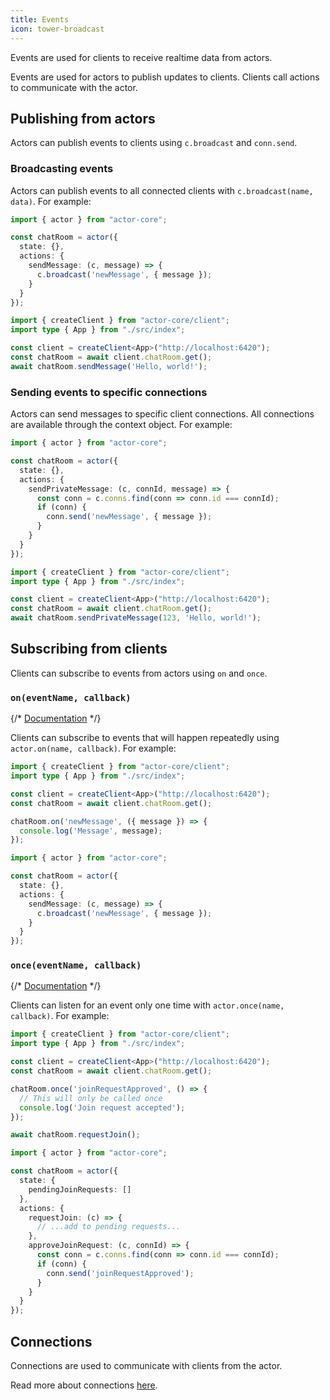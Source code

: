 ```yaml
---
title: Events
icon: tower-broadcast
---
```


Events are used for clients to receive realtime data from actors.

<Info>Events are used for actors to publish updates to clients. Clients call actions to communicate with the actor.</Info>

## Publishing from actors

Actors can publish events to clients using `c.broadcast` and `conn.send`.

### Broadcasting events

Actors can publish events to all connected clients with `c.broadcast(name, data)`. For example:

<CodeGroup>

```typescript chat_room.ts
import { actor } from "actor-core";

const chatRoom = actor({
  state: {},
  actions: {
    sendMessage: (c, message) => {
      c.broadcast('newMessage', { message });
    }
  }
});
```

```typescript client.ts
import { createClient } from "actor-core/client";
import type { App } from "./src/index";

const client = createClient<App>("http://localhost:6420");
const chatRoom = await client.chatRoom.get();
await chatRoom.sendMessage('Hello, world!');
```

</CodeGroup>

### Sending events to specific connections

Actors can send messages to specific client connections. All connections are available through the context object. For example:

<CodeGroup>

```typescript chat_room.ts
import { actor } from "actor-core";

const chatRoom = actor({
  state: {},
  actions: {
    sendPrivateMessage: (c, connId, message) => {
      const conn = c.conns.find(conn => conn.id === connId);
      if (conn) {
        conn.send('newMessage', { message });
      }
    }
  }
});
```

```typescript client.ts
import { createClient } from "actor-core/client";
import type { App } from "./src/index";

const client = createClient<App>("http://localhost:6420");
const chatRoom = await client.chatRoom.get();
await chatRoom.sendPrivateMessage(123, 'Hello, world!');
```

</CodeGroup>

## Subscribing from clients

Clients can subscribe to events from actors using `on` and `once`.

### `on(eventName, callback)`

{/* [Documentation](https://jsr.io/@rivet-gg/actor-client/doc/~/ActorHandleRaw.prototype.on.html) */}

Clients can subscribe to events that will happen repeatedly using `actor.on(name, callback)`. For example:

<CodeGroup>

```typescript client.ts
import { createClient } from "actor-core/client";
import type { App } from "./src/index";

const client = createClient<App>("http://localhost:6420");
const chatRoom = await client.chatRoom.get();

chatRoom.on('newMessage', ({ message }) => {
  console.log('Message', message);
});
```

```typescript chat_room.ts
import { actor } from "actor-core";

const chatRoom = actor({
  state: {},
  actions: {
    sendMessage: (c, message) => {
      c.broadcast('newMessage', { message });
    }
  }
});
```

</CodeGroup>

### `once(eventName, callback)`

{/* [Documentation](https://jsr.io/@rivet-gg/actor-client/doc/~/ActorHandleRaw.prototype.once.html) */}

Clients can listen for an event only one time with `actor.once(name, callback)`. For example:

<CodeGroup>

```typescript client.ts
import { createClient } from "actor-core/client";
import type { App } from "./src/index";

const client = createClient<App>("http://localhost:6420");
const chatRoom = await client.chatRoom.get();

chatRoom.once('joinRequestApproved', () => {
  // This will only be called once
  console.log('Join request accepted');
});

await chatRoom.requestJoin();
```

```typescript chat_room.ts
import { actor } from "actor-core";

const chatRoom = actor({
  state: {
    pendingJoinRequests: []
  },
  actions: {
    requestJoin: (c) => {
      // ...add to pending requests...
    },
    approveJoinRequest: (c, connId) => {
      const conn = c.conns.find(conn => conn.id === connId);
      if (conn) {
        conn.send('joinRequestApproved');
      }
    }
  }
});
```

</CodeGroup>

## Connections

Connections are used to communicate with clients from the actor.

Read more about connections [here](/concepts/connections).
